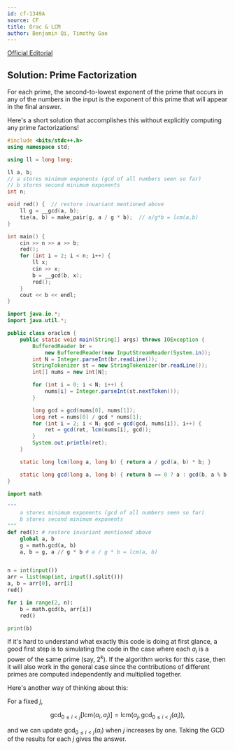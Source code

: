```yaml
---
id: cf-1349A
source: CF
title: Orac & LCM
author: Benjamin Qi, Timothy Gao
---
```


[Official Editorial](https://codeforces.com/blog/entry/77284)

## Solution: Prime Factorization

For each prime, the second-to-lowest exponent of the prime that occurs in any of
the numbers in the input is the exponent of this prime that will appear in the
final answer.

Here's a short solution that accomplishes this without explicitly computing any
prime factorizations!

<LanguageSection>
<CPPSection>

```cpp
#include <bits/stdc++.h>
using namespace std;

using ll = long long;

ll a, b;
// a stores minimum exponents (gcd of all numbers seen so far)
// b stores second minimum exponents
int n;

void red() {  // restore invariant mentioned above
	ll g = __gcd(a, b);
	tie(a, b) = make_pair(g, a / g * b);  // a/g*b = lcm(a,b)
}

int main() {
	cin >> n >> a >> b;
	red();
	for (int i = 2; i < n; i++) {
		ll x;
		cin >> x;
		b = __gcd(b, x);
		red();
	}
	cout << b << endl;
}
```

</CPPSection>

<JavaSection>

```java
import java.io.*;
import java.util.*;

public class oraclcm {
	public static void main(String[] args) throws IOException {
		BufferedReader br =
		    new BufferedReader(new InputStreamReader(System.in));
		int N = Integer.parseInt(br.readLine());
		StringTokenizer st = new StringTokenizer(br.readLine());
		int[] nums = new int[N];

		for (int i = 0; i < N; i++) {
			nums[i] = Integer.parseInt(st.nextToken());
		}

		long gcd = gcd(nums[0], nums[1]);
		long ret = nums[0] / gcd * nums[1];
		for (int i = 2; i < N; gcd = gcd(gcd, nums[i]), i++) {
			ret = gcd(ret, lcm(nums[i], gcd));
		}
		System.out.println(ret);
	}

	static long lcm(long a, long b) { return a / gcd(a, b) * b; }

	static long gcd(long a, long b) { return b == 0 ? a : gcd(b, a % b); }
}
```

</JavaSection>

<PySection>

```py
import math

"""
    a stores minimum exponents (gcd of all numbers seen so far)
    b stores second minimum exponents
"""
def red(): # restore invariant mentioned above
    global a, b
    g = math.gcd(a, b)
    a, b = g, a // g * b # a / g * b = lcm(a, b)


n = int(input())
arr = list(map(int, input().split()))
a, b = arr[0], arr[1]
red()

for i in range(2, n):
    b = math.gcd(b, arr[i])
    red()

print(b)
```

</PySection>

</LanguageSection>

If it's hard to understand what exactly this code is doing at first glance, a
good first step is to simulating the code in the case where each $a_i$ is a
power of the same prime (say, $2^k$). If the algorithm works for this case, then
it will also work in the general case since the contributions of different
primes are computed independently and multiplied together.

<!-- the GCD function is [multiplicative](https://en.wikipedia.org/wiki/Multiplicative_function). -->

Here's another way of thinking about this:

For a fixed $j$,

$$
\gcd_{0\le i<j}\left[\text{lcm}(a_i,a_j)\right]=\text{lcm}(a_j,\gcd_{0\le i<j}(a_i)),
$$

and we can update $\gcd_{0\le i<j}(a_i)$ when $j$ increases by one. Taking the
GCD of the results for each $j$ gives the answer.
